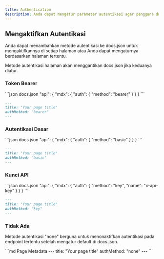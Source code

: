 ```yaml
---
title: Authentication
description: Anda dapat mengatur parameter autentikasi agar pengguna dapat menggunakan kunci API mereka yang sebenarnya.
---
```


## Mengaktifkan Autentikasi

Anda dapat menambahkan metode autentikasi ke docs.json untuk mengaktifkannya di setiap halaman atau Anda dapat mengaturnya berdasarkan halaman tertentu.

Metode autentikasi halaman akan menggantikan docs.json jika keduanya diatur.

### Token Bearer

<CodeGroup>
  ```json docs.json
  "api": {
      "mdx": {
        "auth": {
          "method": "bearer"
        }
      }
  }
  ```

  ```md Page Metadata
  ---
  title: "Your page title"
  authMethod: "bearer"
  ---
  ```
</CodeGroup>

### Autentikasi Dasar

<CodeGroup>
  ```json docs.json
  "api": {
      "mdx": {
        "auth": {
          "method": "basic"
        }
      }
  }
  ```

  ```md Page Metadata
  ---
  title: "Your page title"
  authMethod: "basic"
  ---
  ```
</CodeGroup>

### Kunci API

<CodeGroup>
  ```json docs.json
  "api": {
      "mdx": {
        "auth": {
          "method": "key",
          "name": "x-api-key"
        }
      }
  }
  ```

  ```md Page Metadata
  ---
  title: "Your page title"
  authMethod: "key"
  ---
  ```
</CodeGroup>

### Tidak Ada

Metode autentikasi "none" berguna untuk menonaktifkan autentikasi pada endpoint tertentu setelah mengatur default di docs.json.

<CodeGroup>
  ```md Page Metadata
  ---
  title: "Your page title"
  authMethod: "none"
  ---
  ```
</CodeGroup>
